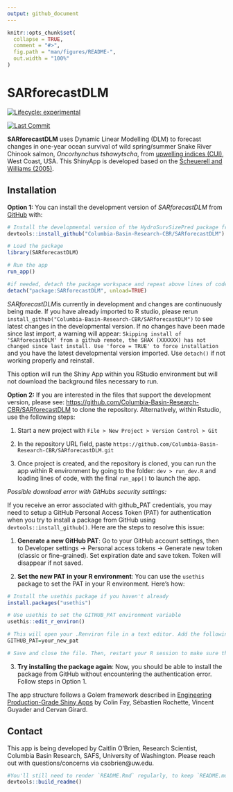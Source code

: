 ```yaml
---
output: github_document
---
```


<!-- README.md is generated from README.Rmd. Please edit that file -->

```r
knitr::opts_chunk$set(
  collapse = TRUE,
  comment = "#>",
  fig.path = "man/figures/README-",
  out.width = "100%"
)
```

# SARforecastDLM

<!-- badges: start -->
[![Lifecycle: experimental](https://img.shields.io/badge/lifecycle-experimental-orange.svg)](https://lifecycle.r-lib.org/articles/stages.html#experimental)
<!-- badges: end -->

<!-- lastcommit: start -->
[![Last Commit](https://img.shields.io/github/last-commit/Columbia-Basin-Research-CBR/SARforecastDLM)](https://github.com/Columbia-Basin-Research-CBR/SARforecastDLM/commits/main)
<!-- lastcommit: end -->


**SARforecastDLM** uses Dynamic Linear Modelling (DLM) to forecast changes in one-year ocean survival of wild spring/summer Snake River Chinook salmon, *Oncorhynchus tshawytscha*, from [upwelling indices (CUI)](https://oceanview.pfeg.noaa.gov/products/upwelling/intro), West Coast, USA. This ShinyApp is developed based on the [Scheuerell and Williams (2005)](https://onlinelibrary.wiley.com/doi/full/10.1111/j.1365-2419.2005.00346.x).


## Installation

**Option 1:** You can install the development version of *SARforecastDLM* from [GitHub](https://github.com/) with:

``` r
# Install the developmental version of the HydroSurvSizePred package from GitHub
devtools::install_github("Columbia-Basin-Research-CBR/SARforecastDLM")

# Load the package
library(SARforecastDLM)

# Run the app
run_app()

#if needed, detach the package workspace and repeat above lines of code
detach("package:SARforecastDLM", unload=TRUE)
```
*SARforecastDLM*is currently in development and changes are continuously being made. If you have already imported to R studio, please rerun `install_github("Columbia-Basin-Research-CBR/SARforecastDLM")` to see latest changes in the developmental version. If no changes have been made since last import, a warning will appear: `Skipping install of 'SARforecastDLM' from a github remote, the SHAX (XXXXXX) has not changed since last install. Use 'force = TRUE' to force installation` and you have the latest developmental version imported. Use `detach()` if not working properly and reinstall. 

This option will run the Shiny App within you RStudio environment but will not download the background files necessary to run. 

**Option 2:** If you are interested in the files that support the development version, please see: [https://github.com/Columbia-Basin-Research-CBR/SARforecastDLM](https://github.com/Columbia-Basin-Research-CBR/SARforecastDLM) to clone the repository. Alternatively, within Rstudio, use the following steps: 

1. Start a new project with  `File > New Project > Version Control > Git` 

2. In the repository URL field, paste `https://github.com/Columbia-Basin-Research-CBR/SARforecastDLM.git`

3. Once project is created, and the repository is cloned, you can run the app within R environment by going to the folder: `dev > run_dev.R` and loading lines of code, with the final `run_app()` to launch the app.

*Possible download error with GitHubs security settings:*

If you receive an error associated with github_PAT credentials, you may need to setup a GitHub Personal Access Token (PAT) for authentication when you try to install a package from GitHub using `devtools::install_github()`. Here are the steps to resolve this issue:

1. **Generate a new GitHub PAT**: Go to your GitHub account settings, then to Developer settings -> Personal access tokens -> Generate new token (classic or fine-grained). Set expiration date and save token. Token will disappear if not saved.

2. **Set the new PAT in your R environment**: You can use the `usethis` package to set the PAT in your R environment. Here's how:

```r
# Install the usethis package if you haven't already
install.packages("usethis")

# Use usethis to set the GITHUB_PAT environment variable
usethis::edit_r_environ()

# This will open your .Renviron file in a text editor. Add the following line to the file, replacing "your_new_pat" with your actual PAT:
GITHUB_PAT=your_new_pat

# Save and close the file. Then, restart your R session to make sure the new environment variable takes effect.
```

3. **Try installing the package again**: Now, you should be able to install the package from GitHub without encountering the authentication error. Follow steps in Option 1.



The app structure follows a Golem framework described in [Engineering Production-Grade Shiny Apps](https://engineering-shiny.org/setting-up-for-success.html) by Colin Fay, Sébastien Rochette, Vincent Guyader and Cervan Girard.

## Contact

This app is being developed by Caitlin O'Brien, Research Scientist, Columbia Basin Research, SAFS, University of Washington. Please reach out with questions/concerns via csobrien@uw.edu.

```r
#You'll still need to render `README.Rmd` regularly, to keep `README.md` up-to-date. `devtools::build_readme()` is handy for this.
devtools::build_readme()
```

